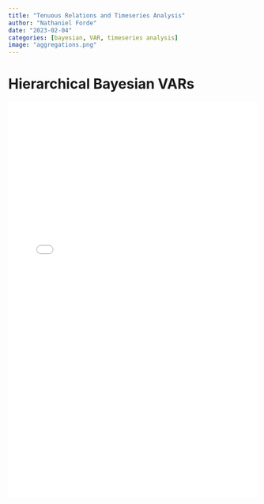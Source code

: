 ```yaml
---
title: "Tenuous Relations and Timeseries Analysis"
author: "Nathaniel Forde"
date: "2023-02-04"
categories: [bayesian, VAR, timeseries analysis]
image: "aggregations.png"
---
```


# Hierarchical Bayesian VARs 


<embed width="100%" height="800" type="application/pdf" src="tenuous_relations_presenation.pdf">



